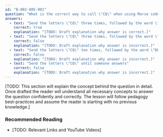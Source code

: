 ```yaml
---
id: "B-002-005-001"
question: "What is the correct way to call \"CQ\" when using Morse code?"
answers:
  - text: "Send the letters \"CQ\" three times, followed by the word \"DE,\" followed by your call sign three times"
    correct: true
    explanation: "[TODO: Draft explanation why answer is correct.]"
  - text: "Send the letters \"CQ\" three times, followed by the word \"DE,\" followed by your call sign once"
    correct: false
    explanation: "[TODO: Draft explanation why answer is incorrect.]"
  - text: "Send the letters \"CQ\" ten times, followed by the word \"DE,\" followed by your call sign once"
    correct: false
    explanation: "[TODO: Draft explanation why answer is incorrect.]"
  - text: "Send the letters \"CQ\" until someone answers"
    correct: false
    explanation: "[TODO: Draft explanation why answer is incorrect.]"
---
```


[TODO: This section will explain the concept behind the question in detail. Once drafted the reader will understand all necessary concepts to answer the question confidently and correctly. The lesson will follow pedagogy best-practices and assume the reader is starting with no previous knowledge.]

### Recommended Reading

- [TODO: Relevant Links and YouTube Videos]
